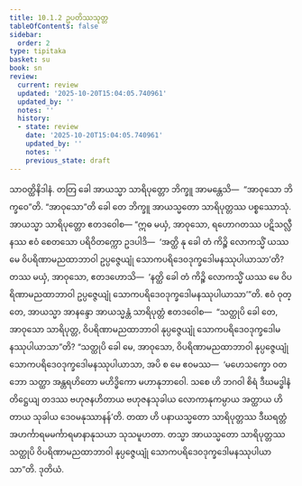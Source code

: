 ```yaml
---
title: 10.1.2 ဥပတိဿသုတ္တ
tableOfContents: false
sidebar:
  order: 2
type: tipitaka
basket: su
book: sn
review:
  current: review
  updated: '2025-10-20T15:04:05.740961'
  updated_by: ''
  notes: ''
  history:
  - state: review
    date: '2025-10-20T15:04:05.740961'
    updated_by: ''
    notes: ''
    previous_state: draft
---
```



<DynamicBreadcrumb />


<ReviewStatus review={frontmatter.review} showDetails={true} />

<HypothesisAnnotation frontmatter={frontmatter} />

<Division number="236" book="sn" e="ch" v="18" p="314">

<Paragraph number="1255" book="sn">
သာဝတ္ထိနိဒါနံ. တတြ ခေါ အာယသ္မာ သာရိပုတ္တော ဘိက္ခူ အာမန္တေသိ—  “အာဝုသော ဘိက္ခဝေ”တိ. “အာဝုသော”တိ ခေါ တေ ဘိက္ခူ အာယသ္မတော သာရိပုတ္တဿ ပစ္စဿောသုံ. အာယသ္မာ သာရိပုတ္တော ဧတဒဝေါစ—
</Paragraph>

<Paragraph number="1256" book="sn">
“ဣဓ မယှံ, အာဝုသော, ရဟောဂတဿ ပဋိသလ္လီနဿ ဧဝံ စေတသော ပရိဝိတက္ကော ဥဒပါဒိ—  ‘အတ္ထိ နု ခေါ တံ ကိဉ္စိ လောကသ္မိံ ယဿ မေ ဝိပရိဏာမညထာဘာဝါ ဥပ္ပဇ္ဇေယျုံ သောကပရိဒေဝဒုက္ခဒေါမနဿုပါယာသာ’တိ? တဿ မယှံ, အာဝုသော, ဧတဒဟောသိ—  ‘နတ္ထိ ခေါ တံ ကိဉ္စိ လောကသ္မိံ ယဿ မေ ဝိပရိဏာမညထာဘာဝါ ဥပ္ပဇ္ဇေယျုံ သောကပရိဒေဝဒုက္ခဒေါမနဿုပါယာသာ’”တိ.
</Paragraph>

<Paragraph number="1257" book="sn">
ဧဝံ ဝုတ္တေ, အာယသ္မာ အာနန္ဒော အာယသ္မန္တံ သာရိပုတ္တံ ဧတဒဝေါစ—  “သတ္ထုပိ ခေါ တေ, အာဝုသော သာရိပုတ္တ, ဝိပရိဏာမညထာဘာဝါ နုပ္ပဇ္ဇေယျုံ သောကပရိဒေဝဒုက္ခဒေါမနဿုပါယာသာ”တိ? “သတ္ထုပိ ခေါ မေ, အာဝုသော, ဝိပရိဏာမညထာဘာဝါ နုပ္ပဇ္ဇေယျုံ သောကပရိဒေဝဒုက္ခဒေါမနဿုပါယာသာ, အပိ စ မေ ဧဝမဿ—  ‘မဟေသက္ခော ဝတ ဘော သတ္ထာ အန္တရဟိတော မဟိဒ္ဓိကော မဟာနုဘာဝေါ. သစေ ဟိ ဘဂဝါ စိရံ ဒီဃမဒ္ဓါနံ တိဋ္ဌေယျ တဒဿ ဗဟုဇနဟိတာယ ဗဟုဇနသုခါယ လောကာနုကမ္ပာယ အတ္ထာယ ဟိတာယ သုခါယ ဒေဝမနုဿာနန်’တိ. တထာ ဟိ ပနာယသ္မတော သာရိပုတ္တဿ ဒီဃရတ္တံ အဟင်္ကာရမမင်္ကာရမာနာနုသယာ သုသမူဟတာ. တသ္မာ အာယသ္မတော သာရိပုတ္တဿ သတ္ထုပိ ဝိပရိဏာမညထာဘာဝါ နုပ္ပဇ္ဇေယျုံ သောကပရိဒေဝဒုက္ခဒေါမနဿုပါယာသာ”တိ.

</Paragraph>
</Division>

<Paragraph number="1258" type="center" book="sn">
ဒုတိယံ.
</Paragraph>